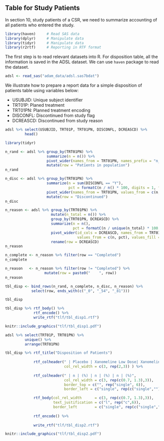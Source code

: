 ## Table for Study Patients

In section 10, study patients of a CSR, we need to summarize accounting 
of all patients who entered the study. 

```r
library(haven)     # Read SAS data
library(dplyr)     # Manipulate data
library(tidyr)     # Manipulate data
library(r2rtf)     # Reporting in RTF format
```

The first step is to read relevant datasets into R. 
For disposition table, all the information is saved in the ADSL dataset.
We can use `haven` package to read the dataset.

```r
adsl <- read_sas("adam_data/adsl.sas7bdat")
```

We illustrate how to prepare a report data for a simple disposition of patients table using variables below: 

- USUBJID: Unique subject identifier 
- TRT01P: Planed treatment
- TRT01PN: Planned treatment encoding
- DISCONFL: Discontinued from study flag
- DCREASCD: Discontinued from study reason 

```r
adsl %>% select(USUBJID, TRT01P, TRT01PN, DISCONFL, DCREASCD) %>% 
         head()
```
```r
library(tidyr)
```

```r
n_rand <- adsl %>% group_by(TRT01PN) %>%
                   summarize(n = n()) %>% 
                   pivot_wider(names_from = TRT01PN, names_prefix = "n_", values_from = n) %>% 
                   mutate(row = "Patients in population")
n_rand
```

```r
n_disc <- adsl %>% group_by(TRT01PN) %>%
                   summarize(n = sum(DISCONFL == "Y"), 
                             pct = formatC(n / n() * 100, digits = 1, format = "f", width = 5)) %>% 
                   pivot_wider(names_from = TRT01PN, values_from = c(n, pct) ) %>% 
                   mutate(row = "Discontinued")
n_disc
```

```r
n_reason <- adsl %>% group_by(TRT01PN) %>%
                     mutate(n_total = n()) %>%
                     group_by(TRT01PN, DCREASCD) %>%
                     summarize(n = n(),
                               pct = formatC(n / unique(n_total) * 100, digits = 1, format = "f", width = 5)) %>% 
                     pivot_wider(id_cols = DCREASCD, names_from = TRT01PN, 
                                 values_from = c(n, pct), values_fill = list(n = 0, pct = "  0.0") ) %>% 
                     rename(row = DCREASCD)
n_reason
```

```r
n_complete <- n_reason %>% filter(row == "Completed")
n_complete
```

```r
n_reason   <- n_reason %>% filter(row != "Completed") %>% 
                  mutate(row = paste0("    ", row))
n_reason
```

```r
tbl_disp <- bind_rows(n_rand, n_complete, n_disc, n_reason) %>% 
            select(row, ends_with(c("_0", "_54", "_81")))

tbl_disp
```

```r
tbl_disp %>% rtf_body() %>% 
             rtf_encode() %>% 
             write_rtf("tlf/tbl_disp1.rtf")
```

```r
knitr::include_graphics("tlf/tbl_disp1.pdf")
```

```r
adsl %>% select(TRT01P, TRT01PN) %>% 
         unique() %>% 
         arrange(TRT01PN)
```

```r
tbl_disp %>% rtf_title("Disposition of Patients")
  
             rtf_colheader(" | Placebo | Xanomeline Low Dose| Xanomeline High Dose", 
                           col_rel_width = c(3, rep(2,3)) ) %>%
  
             rtf_colheader(" | n | (%) | n | (%) | n | (%)",
                           col_rel_width = c(3, rep(c(0.7, 1.3),3)),
                           border_top = c("", rep("single", 6)),
                           border_left = c("single", rep(c("single",""), 3))) %>% 

             rtf_body(col_rel_width      = c(3, rep(c(0.7, 1.3),3)),
                      text_justification = c("l", rep("c",6)),
                      border_left        = c("single", rep(c("single",""), 3))) %>%
  
             rtf_encode() %>% 
  
             write_rtf("tlf/tbl_disp2.rtf")
```

```r
knitr::include_graphics("tlf/tbl_disp2.pdf")
```